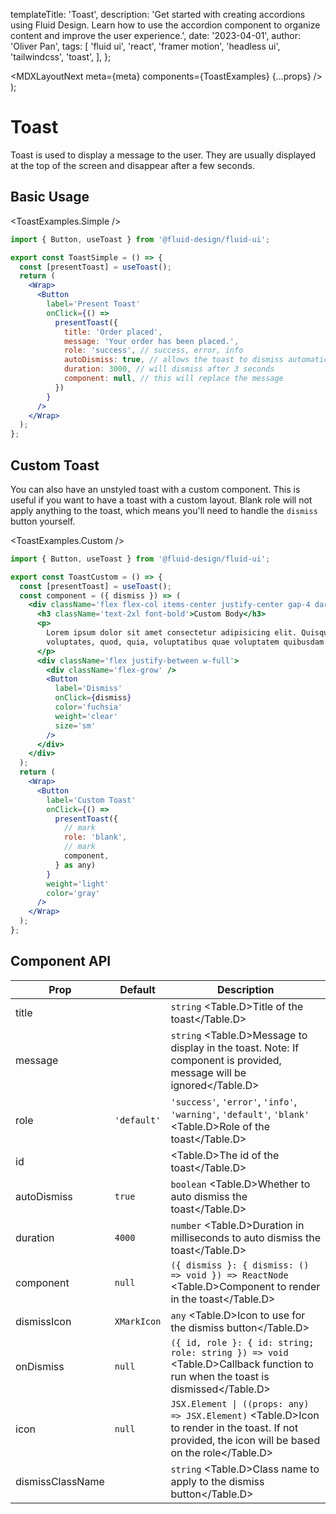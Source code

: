 
  templateTitle: 'Toast',
  description:
    'Get started with creating accordions using Fluid Design. Learn how to use the accordion component to organize content and improve the user experience.',
  date: '2023-04-01',
  author: 'Oliver Pan',
  tags: [
    'fluid ui',
    'react',
    'framer motion',
    'headless ui',
    'tailwindcss',
    'toast',
  ],
};

  <MDXLayoutNext meta={meta} components={ToastExamples} {...props} />
);

# Toast

Toast is used to display a message to the user. They are usually displayed at the top of the screen and disappear after a few seconds.

## Basic Usage

<ToastExamples.Simple />

```jsx
import { Button, useToast } from '@fluid-design/fluid-ui';

export const ToastSimple = () => {
  const [presentToast] = useToast();
  return (
    <Wrap>
      <Button
        label='Present Toast'
        onClick={() =>
          presentToast({
            title: 'Order placed',
            message: 'Your order has been placed.',
            role: 'success', // success, error, info
            autoDismiss: true, // allows the toast to dismiss automatically
            duration: 3000, // will dismiss after 3 seconds
            component: null, // this will replace the message
          })
        }
      />
    </Wrap>
  );
};
```

## Custom Toast

You can also have an unstyled toast with a custom component. This is useful if you want to have a toast with a custom layout.
Blank role will not apply anything to the toast, which means you'll need to handle the `dismiss` button yourself.

<ToastExamples.Custom />

```jsx
import { Button, useToast } from '@fluid-design/fluid-ui';

export const ToastCustom = () => {
  const [presentToast] = useToast();
  const component = ({ dismiss }) => (
    <div className='flex flex-col items-center justify-center gap-4 dark:text-white p-2'>
      <h3 className='text-2xl font-bold'>Custom Body</h3>
      <p>
        Lorem ipsum dolor sit amet consectetur adipisicing elit. Quisquam
        voluptates, quod, quia, voluptatibus quae voluptatem quibusdam
      </p>
      <div className='flex justify-between w-full'>
        <div className='flex-grow' />
        <Button
          label='Dismiss'
          onClick={dismiss}
          color='fuchsia'
          weight='clear'
          size='sm'
        />
      </div>
    </div>
  );
  return (
    <Wrap>
      <Button
        label='Custom Toast'
        onClick={() =>
          presentToast({
            // mark
            role: 'blank',
            // mark
            component,
          } as any)
        }
        weight='light'
        color='gray'
      />
    </Wrap>
  );
};

```

## Component API

| Prop             | Default     | Description                                                                                                                                        |
| ---------------- | ----------- | -------------------------------------------------------------------------------------------------------------------------------------------------- |
| title            |             | `string` <Table.D>Title of the toast</Table.D>                                                                                                     |
| message          |             | `string` <Table.D>Message to display in the toast. Note: If component is provided, message will be ignored</Table.D>                               |
| role             | `'default'` | `'success'`, `'error'`, `'info'`, `'warning'`, `'default'`, `'blank'` <Table.D>Role of the toast</Table.D>                                         |
| id               |             | <Table.D>The id of the toast</Table.D>                                                                                                             |
| autoDismiss      | `true`      | `boolean` <Table.D>Whether to auto dismiss the toast</Table.D>                                                                                     |
| duration         | `4000`      | `number` <Table.D>Duration in milliseconds to auto dismiss the toast</Table.D>                                                                     |
| component        | `null`      | `({ dismiss }: { dismiss: () => void }) => ReactNode` <Table.D>Component to render in the toast</Table.D>                                          |
| dismissIcon      | `XMarkIcon` | `any` <Table.D>Icon to use for the dismiss button</Table.D>                                                                                        |
| onDismiss        | `null`      | `({ id, role }: { id: string; role: string }) => void` <Table.D>Callback function to run when the toast is dismissed</Table.D>                     |
| icon             | `null`      | `JSX.Element \| ((props: any) => JSX.Element)` <Table.D>Icon to render in the toast. If not provided, the icon will be based on the role</Table.D> |
| dismissClassName |             | `string` <Table.D>Class name to apply to the dismiss button</Table.D>                                                                              |
